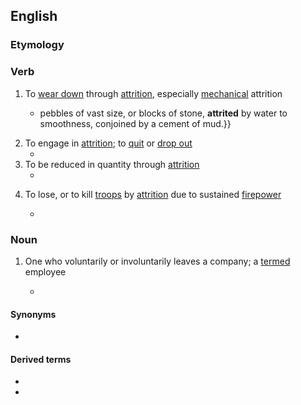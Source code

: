 ==English==

===Etymology===
{{back-form|attrition|lang=en}}

===Verb===
{{en-verb|attrits|attritting|attritted|attritted}}

# To [[wear down]] through [[attrition]], especially [[mechanical]] attrition
#* {{quote-book|1858|[[w:James Prinsep|James Prinsep]]|Essays on Indian Antiquities, Historic, Numismatic, and Palæographic|url=http://books.google.com/books?id=AM8CAAAAYAAJ|page=111
|passage={{...}} pebbles of vast size, or blocks of stone, '''attrited''' by water to smoothness, conjoined by a cement of mud.}}
# To engage in [[attrition]]; to [[quit]] or [[drop out]]
#* {{quote-book|1997|[[w:Lisa Scottoline|Lisa Scottoline]]|Legal Tender|url=http://books.google.com/books?id=3aKontc64VQC|isbn=0061094129|page=77
|passage=the relatives who had been helping slipped away as I grew older, '''attriting''' for various reasons that all amounted to the same reason.}}
# To be reduced in quantity through [[attrition]]
#* {{quote-book|2001|Lynne Hansen|Studies in Japanese Bilingualism|chapter=Language Attrition in Contexts of Japanese Bilingualism|url=http://books.google.com/books?id=stgGfqv_tOEC|isbn=185359489X|page=359
|passage=The interference theory of second language loss holds that forgetting is actually interference between the '''attriting''' language and the language replacing it.}}
# {{lb|en|military}} To lose, or to kill [[troop]]s by [[attrition]] due to sustained [[firepower]]
#* {{quote-book|2001|John Matsumura|Lightning Over Water: Sharpening America's Light Forces for Rapid Missions|url=http://books.google.com/books?id=EuXwNgfI5SwC|isbn=0833028456|page=124
|passage=The primary objective is to '''attrit''' the units sufficiently so that they cannot close with the units in contact.}}

===Noun===
{{en-noun}}

# {{lb|en|countable}} One who voluntarily or involuntarily leaves a company; a [[term]]ed employee
#* {{quote-text|year=2009|author=Alan Weiss, ‎Nancy MacKay|title=The Talent Advantage|passage=Throughout the early part of the meeting, a human resources manager kept talking about “'''attrits'''," which we thought was some kind of financial product they were reducing or eliminating. It wasn't until she mentioned "minimizing severance options" that we realized she was talking about people.}}

====Synonyms====
* {{sense|a terminated employee}} {{l|en|term}}

====Derived terms====
* {{l|en|attritee}}
* {{l|en|attritor}}